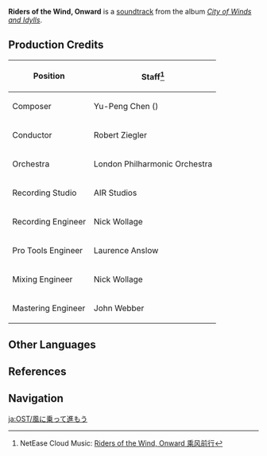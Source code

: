 {{Soundtrack Infobox
|title          =
|image          = City of Winds and Idylls.png
|album          = City of Winds and Idylls
|disc           = 3
|number         = 61
|featured       =
|featured2      =
|featured3      =
|featured_disc  =
|featured_disc2 =
|featured_disc3 =
|youtube_id     = FYgGSFgWjBw
|youtube_time   = 2199
|spotify_id     = 0Q134knuRsBhrQSNV2dvNZ
|played_in      = Prologue
|during         = Stormterror challenge in [[Dragon Storm]]
|domain         =
|previous       = Perpetual Motion of Wind
|next           = Whirl of Boreal Wind
}}
'''Riders of the Wind, Onward''' is a [[soundtrack]] from the album ''[[City of Winds and Idylls]]''.

==Production Credits==
{| class="wikitable" style="text-align:left; height:0.5em"
! Position
! Staff<ref>NetEase Cloud Music: [https://music.163.com/#/song?id=1481392824 Riders of the Wind, Onward 乘风前行]</ref>
|-
! Composer
| Yu-Peng Chen ({{zh|陈致逸}})
|-
! Conductor
| Robert Ziegler
|-
! Orchestra
| London Philharmonic Orchestra
|-
! Recording Studio
| AIR Studios
|-
! Recording Engineer
| Nick Wollage
|-
! Pro Tools Engineer
| Laurence Anslow
|-
! Mixing Engineer
| Nick Wollage
|-
! Mastering Engineer
| John Webber
|}

==Other Languages==
{{Other Languages
|en      = Riders of the Wind, Onward
|zhs     = 乘风前行
|zhs_rm  = Chéngfēng Qiánxíng
|zht     = 乘風前行
|zht_rm  = Chéngfēng Qiánxíng
|zh_tl   = 
|ja      = 風に乗って進もう
|ja_rm   = Kaze ni Notte Susumou
|ja_tl   = 
|tr      = 
|it      = 
}}

==References==
{{Reflist}}

==Navigation==
{{Soundtrack Navbox|City of Winds and Idylls}}

[[ja:OST/風に乗って進もう]]